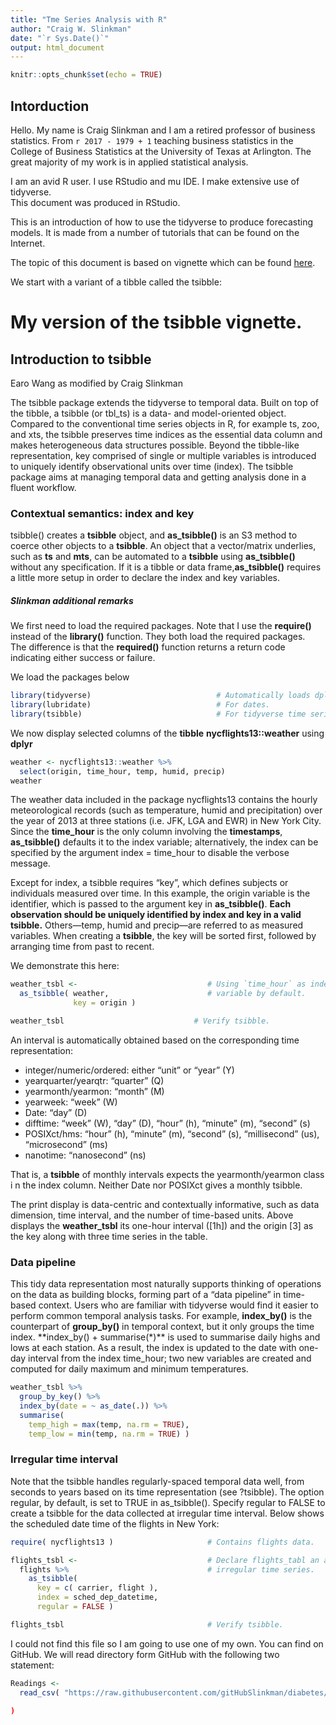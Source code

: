 ```yaml
---
title: "Tme Series Analysis with R"
author: "Craig W. Slinkman"
date: "`r Sys.Date()`"
output: html_document
---
```


```r
knitr::opts_chunk$set(echo = TRUE)
```

## Intorduction



Hello.  My name is Craig Slinkman and I am a retired professor of business 
statistics.  From `r 2017 - 1979 + 1` 
teaching business statistics in the College of Business Statistics at the
University of Texas at Arlington.  The great majority of my work is in applied 
statistical analysis.

I am an avid R user.   I use RStudio and mu IDE.  I make extensive use of  tidyverse.   
This document was produced in RStudio. 

This is an introduction of how to use the tidyverse to produce forecasting models.
It is made from a number of tutorials that can be found on the Internet.

The topic of this document is based on vignette which can be found [here](https://cran.rstudio.com/web/packages/tsibble/vignettes/intro-tsibble.html).

We start with a variant of a tibble called the tsibble:

# My version of the tsibble vignette.

## Introduction to tsibble  
Earo Wang as modified by Craig Slinkman  

The tsibble package extends the tidyverse to temporal data. Built on top of the 
tibble, a tsibble (or tbl_ts) is a data- and model-oriented object. Compared to 
the conventional time series objects in R, for example ts, zoo, and xts, the 
tsibble preserves time indices as the essential data column and makes 
heterogeneous data structures possible. Beyond the tibble-like representation, 
key comprised of single or multiple variables is introduced to uniquely 
identify observational units over time (index). The tsibble package aims at 
managing temporal data and getting analysis done in a fluent workflow.

### Contextual semantics: index and key  

tsibble() creates a **tsibble** object, and **as_tsibble()** is an S3 method to 
coerce other objects to a **tsibble**. An object that a vector/matrix 
underlies, such as **ts** and **mts**, can be automated to a **tsibble** using 
**as_tsibble()** without any specification. If it is a tibble or 
data frame,**as_tsibble()** requires a little more setup in order to declare the 
index and key variables.

##### Slinkman additional remarks

We first need to load the required packages.  Note that I use the **require()** 
instead of the **library()** function.  They both load the required packages.  
The difference is that the **required()** function returns a return code 
indicating either success or failure.  

We load the packages below

```r
library(tidyverse)                            # Automatically loads dplyr.
library(lubridate)                            # For dates.
library(tsibble)                              # For tidyverse time series data.
```

We now display selected columns of the **tibble**  **nycflights13::weather** 
using **dplyr**

```r
weather <- nycflights13::weather %>% 
  select(origin, time_hour, temp, humid, precip)
weather
```
  
The weather data included in the package nycflights13 contains the hourly meteorological records (such as temperature, humid and precipitation) over the year of 2013 at three stations (i.e. JFK, LGA and EWR) in New York City. Since the **time_hour** is the only column involving the **timestamps**, **as_tsibble()** defaults it to the index variable; alternatively, the index can be specified by the argument index = time_hour to disable the verbose message.

Except for index, a tsibble requires “key”, which defines subjects or individuals measured over time. In this example, the origin variable is the identifier, which is passed to the argument key in **as_tsibble()**. __Each observation should be uniquely identified by **index** and **key** in a valid tsibble.__ Others—temp, humid and precip—are referred to as measured variables. When creating a **tsibble**, the key will be sorted first, followed by arranging time from past to recent.

We demonstrate this here:

```r
weather_tsbl <-                             # Using `time_hour` as index 
  as_tsibble( weather,                      # variable by default.    
              key = origin )

weather_tsbl                             # Verify tsibble.                     
```

An interval is automatically obtained based on the corresponding time representation:

* integer/numeric/ordered: either “unit” or “year” (Y)
* yearquarter/yearqtr: “quarter” (Q)
* yearmonth/yearmon: “month” (M)
* yearweek: “week” (W)
* Date: “day” (D)
* difftime: “week” (W), “day” (D), “hour” (h), “minute” (m), “second” (s)
* POSIXct/hms: “hour” (h), “minute” (m), “second” (s), “millisecond” (us), “microsecond” (ms)
* nanotime: “nanosecond” (ns)

That is, a **tsibble** of monthly intervals expects the yearmonth/yearmon class i
n the index column. Neither Date nor POSIXct gives a monthly tsibble.

The print display is data-centric and contextually informative, such as data 
dimension, time interval, and the number of time-based units. Above displays 
the **weather_tsbl** its one-hour interval ([1h]) and the origin [3] as the key 
along with three time series in the table.  


### Data pipeline  

This tidy data representation most naturally supports thinking of operations on 
the data as building blocks, forming part of a “data pipeline” in time-based 
context. Users who are familiar with tidyverse would find it easier to perform 
common temporal analysis tasks. For example, **index_by()** is the counterpart 
of **group_by()** in temporal context, but it only groups the time index. 
**index_by() + summarise(*)** is used to summarise daily highs and lows at each
station. As a result, the index is updated to the date with one-day interval 
from the index time_hour; two new variables are created and computed for 
daily maximum and minimum temperatures.  

```r
weather_tsbl %>% 
  group_by_key() %>% 
  index_by(date = ~ as_date(.)) %>% 
  summarise(
    temp_high = max(temp, na.rm = TRUE),
    temp_low = min(temp, na.rm = TRUE) )
```
  
  
### Irregular time interval  

Note that the tsibble handles regularly-spaced temporal data well, from seconds 
to years based on its time representation (see ?tsibble). The option regular, 
by default, is set to TRUE in as_tsibble(). Specify regular to FALSE to create
a tsibble for the data collected at irregular time interval. Below shows the 
scheduled date time of the flights in New York:

```r
require( nycflights13 )                     # Contains flights data.

flights_tsbl <-                             # Declare flights_tabl an an
  flights %>%                               # irregular time series.
    as_tsibble(
      key = c( carrier, flight ), 
      index = sched_dep_datetime, 
      regular = FALSE )

flights_tsbl                                # Verify tsibble.

```

I could not find this file so I am going to use one of my own.  You can find on GitHub.
We will read directory form GitHub with the following two statement:

```r

Readings <-
  read_csv( "https://raw.githubusercontent.com/gitHubSlinkman/diabetes/data/diabetes.csv" )

)
```


